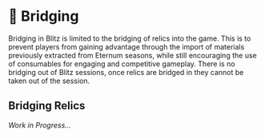 
# 🌉 Bridging

Bridging in Blitz is limited to the bridging of relics into the game. This is to prevent players from gaining advantage
through the import of materials previously extracted from Eternum seasons, while still encouraging the use of
consumables for engaging and competitive gameplay. There is no bridging out of Blitz sessions, once relics are bridged
in they cannot be taken out of the session.

## Bridging Relics

_Work in Progress..._
